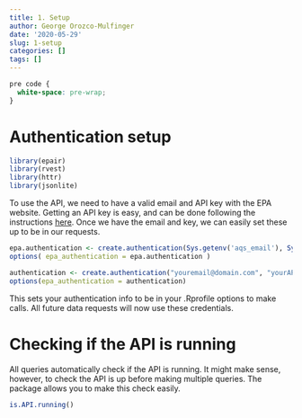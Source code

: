 ```yaml
---
title: 1. Setup
author: George Orozco-Mulfinger
date: '2020-05-29'
slug: 1-setup
categories: []
tags: []
---
```


```css
pre code {
  white-space: pre-wrap;
}
```

# Authentication setup

```r
library(epair)
library(rvest)
library(httr)
library(jsonlite)
```

To use the API, we need to have a valid email and API key with the EPA website. Getting an API key is easy, and can be done following the instructions [here](https://aqs.epa.gov/aqsweb/documents/data_api.html#signup). 
Once we have the email and key, we can easily set these up to be in our requests. 

```r
epa.authentication <- create.authentication(Sys.getenv('aqs_email'), Sys.getenv('aqs_api_key'))
options( epa_authentication = epa.authentication )
```

```r
authentication <- create.authentication("youremail@domain.com", "yourAPIkey")
options(epa_authentication = authentication)
```
This sets your authentication info to be in your .Rprofile options to make calls. All future data requests will now use these credentials.

# Checking if the API is running

All queries automatically check if the API is running. It might make sense, however, to check the API is up before making multiple queries. The package allows you to make this check easily. 

```r
is.API.running()
```


